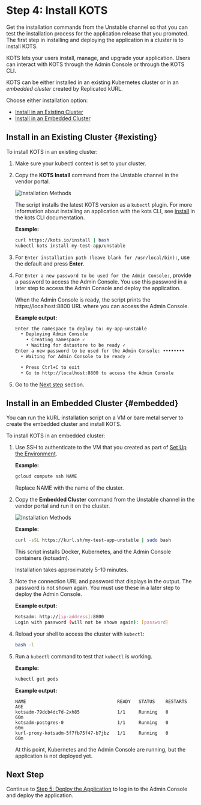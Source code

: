 
# Step 4: Install KOTS

Get the installation commands from the Unstable channel so that you can test the installation process for the application release that you promoted. The first step in installing and deploying the application in a cluster is to install KOTS.

KOTS lets your users install, manage, and upgrade your application. Users can interact with KOTS through the Admin Console or through the KOTS CLI.

KOTS can be either installed in an existing Kubernetes cluster or in an _embedded cluster_ created by Replicated kURL.

Choose either installation option:
* [Install in an Existing Cluster](#existing)
* [Install in an Embedded Cluster](#embedded)

## Install in an Existing Cluster {#existing}

To install KOTS in an existing cluster:

1. Make sure your kubectl context is set to your cluster.

1. Copy the **KOTS Install** command from the Unstable channel in the vendor portal.

   ![Installation Methods](/images/guides/kots/installation-methods-existing.png)

   The script installs the latest KOTS version as a `kubectl` plugin. For more information about installing an application with the kots CLI, see [install](../reference/kots-cli-install/) in the kots CLI documentation.

   **Example:**

   ```bash
   curl https://kots.io/install | bash
   kubectl kots install my-test-app/unstable
   ```

1. For `Enter installation path (leave blank for /usr/local/bin):`, use the default and press **Enter**.

1. For `Enter a new password to be used for the Admin Console:`, provide a password to access the Admin Console. You use this password in a later step to access the Admin Console and deploy the application.

   When the Admin Console is ready, the script prints the https://localhost:8800 URL where you can access the Admin Console.

   **Example output:**

   ```bash
   Enter the namespace to deploy to: my-app-unstable
     • Deploying Admin Console
       • Creating namespace ✓
       • Waiting for datastore to be ready ✓
   Enter a new password to be used for the Admin Console: ••••••••
     • Waiting for Admin Console to be ready ✓

     • Press Ctrl+C to exit
     • Go to http://localhost:8800 to access the Admin Console
   ```

1. Go to the [Next step](#next-step) section.

## Install in an Embedded Cluster {#embedded}

You can run the kURL installation script on a VM or bare metal server to create the embedded cluster and install KOTS.

To install KOTS in an embedded cluster:

1. Use SSH to authenticate to the VM that you created as part of [Set Up the Environment](tutorial-ui-setup#set-up-the-environment).

   **Example:**

   ```bash
   gcloud compute ssh NAME
   ```

   Replace NAME with the name of the cluster.

1. Copy the **Embedded Cluster** command from the Unstable channel in the vendor portal and run it on the cluster.

   ![Installation Methods](/images/guides/kots/installation-methods-embedded.png)

   **Example:**

   ```bash
   curl -sSL https://kurl.sh/my-test-app-unstable | sudo bash
   ```

   This script installs Docker, Kubernetes, and the Admin Console containers (kotsadm).

   Installation takes approximately 5-10 minutes.

1. Note the connection URL and password that displays in the output. The password is not shown again. You must use these in a later step to deploy the Admin Console.

   **Example output:**

   ```bash
   Kotsadm: http://[ip-address]:8800
   Login with password (will not be shown again): [password]
   ```

1. Reload your shell to access the cluster with `kubectl`:

   ```bash
   bash -l
   ```

1. Run a `kubectl` command to test that `kubectl` is working.

   **Example:**

   ```bash
   kubectl get pods
   ```

   **Example output:**

   ```
   NAME                                  READY   STATUS    RESTARTS   AGE
   kotsadm-79dcb4dc7d-2xh85              1/1     Running   0          60m
   kotsadm-postgres-0                    1/1     Running   0          60m
   kurl-proxy-kotsadm-5f7fb75f47-b7jbz   1/1     Running   0          60m
   ```

   At this point, Kubernetes and the Admin Console are running, but the application is not deployed yet.

## Next Step

Continue to [Step 5: Deploy the Application](tutorial-ui-deploy-app) to log in to the Admin Console and deploy the application.
